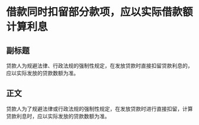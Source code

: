 # 借款同时扣留部分款项，应以实际借款额计算利息
## 副标题
贷款人为规避法律、行政法规的强制性规定，在发放贷款时直接扣留贷款利息的，应以实际发放的贷款数额为准。
## 正文
贷款人为了规避法律或行政法规的强制性规定，在发放贷款时进行直接扣留，计算贷款利息时，应以实际发放的贷款数额为准。